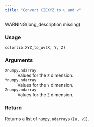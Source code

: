 ```yaml
---
title: "Convert CIEXYZ to u and v"
---
```


WARNING(long_description missing)

### Usage

<pre><code class='language-python'>colorlib.XYZ_to_uv(X, Y, Z)</code></pre>

### Arguments

<dl class="pyp-list param-list">
  <dt style = "white-space: nowrap; font-family: monospace; vertical-align: top">
   <code id="colorspace.colorlib.colorlib.XYZ_to_uv:X">X</code><code class="argument-class">numpy.ndarray</code>
  </dt>
 <dd>Values for the `Z` dimension.</dd>
  <dt style = "white-space: nowrap; font-family: monospace; vertical-align: top">
   <code id="colorspace.colorlib.colorlib.XYZ_to_uv:Y">Y</code><code class="argument-class">numpy.ndarray</code>
  </dt>
 <dd>Values for the `Y` dimension.</dd>
  <dt style = "white-space: nowrap; font-family: monospace; vertical-align: top">
   <code id="colorspace.colorlib.colorlib.XYZ_to_uv:Z">Z</code><code class="argument-class">numpy.ndarray</code>
  </dt>
 <dd>Values for the `Z` dimension.</dd>
</dl>

### Return

Returns a list of `numpy.ndarray`s (`[u, v]`). 
